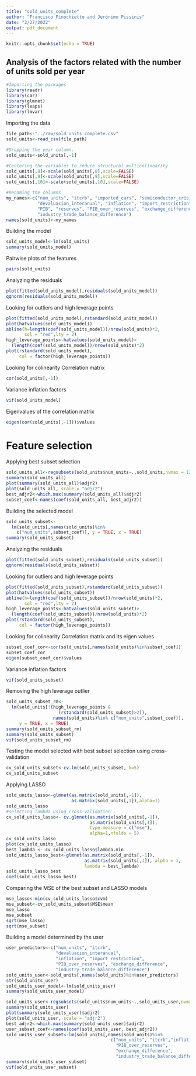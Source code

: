 ```yaml
---
title: "sold_units_complete"
author: "Francisco Finochietto and Jerónimo Pissinis"
date: "2/27/2022"
output: pdf_document
---
```


```r
knitr::opts_chunk$set(echo = TRUE)
```

## Analysis of the factors related with the number of units sold per year

```r
#Importing the packages
library(readr)
library(car)
library(glmnet)
library(leaps)
library(lmvar)
```


Importing the data
```r
file_path<-"../raw/sold_units_complete.csv"
sold_units<-read_csv(file_path)

#Dropping the year column.
sold_units<-sold_units[,-1]

#Centering the variables to reduce structural multicolinearity
sold_units[,8]<-scale(sold_units[,8],scale=FALSE)
sold_units[,9]<-scale(sold_units[,9],scale=FALSE)
sold_units[,10]<-scale(sold_units[,10],scale=FALSE)

#Renaming the columns
my_names<-c("num_units", "itcrb", "imported_cars", "semiconductor_crisis",
            "devaluacion_interanual", "inflation", "import_restriction",
            "PIB", "reserves", "PIB_over_reserves", "exchange_difference",
            "industry_trade_balance_difference")
names(sold_units)<-my_names
```


Building the model
```r
sold_units_model<-lm(sold_units)
summary(sold_units_model)
```


Pairwise plots of the features
```r
pairs(sold_units)
```

Analyzing the residuals
```r
plot(fitted(sold_units_model),residuals(sold_units_model))
qqnorm(residuals(sold_units_model))
```


Looking for outliers and high leverage points
```r
plot(fitted(sold_units_model),rstandard(sold_units_model))
plot(hatvalues(sold_units_model))
abline(h=length(coef(sold_units_model))/nrow(sold_units)*2, 
       col = "red",lty = 2)
high_leverage_points<-hatvalues(sold_units_model)>
  (length(coef(sold_units_model))/nrow(sold_units)*2)
plot(rstandard(sold_units_model), 
     col = factor(high_leverage_points))
```


Looking for colinearity
Correlation matrix
```r
cor(sold_units[,-1])
```

Variance inflation factors
```r
vif(sold_units_model)
```

Eigenvalues of the correlation matrix
```r
eigen(cor(sold_units[,-1]))$values
```

# Feature selection
Applying best subset selection
```r
sold_units_all<-regsubsets(sold_units$num_units~.,sold_units,nvmax = 12)
summary(sold_units_all)
plot(summary(sold_units_all)$adjr2)
plot(sold_units_all, scale = "adjr2")
best_adjr2<-which.max(summary(sold_units_all)$adjr2)
subset_coef<-names(coef(sold_units_all, best_adjr2))
```

Building the selected model
```r
sold_units_subset<-
  lm(sold_units[,names(sold_units)%in%
    c("num_units",subset_coef)], y = TRUE, x = TRUE)
summary(sold_units_subset)
```


Analyzing the residuals
```r
plot(fitted(sold_units_subset),residuals(sold_units_subset))
qqnorm(residuals(sold_units_subset))
```

Looking for outliers and high leverage points
```r
plot(fitted(sold_units_subset),rstandard(sold_units_subset))
plot(hatvalues(sold_units_subset))
abline(h=length(coef(sold_units_subset))/nrow(sold_units)*2, 
       col = "red",lty = 2)
high_leverage_points<-hatvalues(sold_units_subset)>
  (length(coef(sold_units_subset))/nrow(sold_units)*2)
plot(rstandard(sold_units_subset), 
     col = factor(high_leverage_points))
```

Looking for colinearity
Correlation matrix and its eigen values
```r
subset_coef_cor<-cor(sold_units[,names(sold_units)%in%subset_coef])
subset_coef_cor
eigen(subset_coef_cor)$values
```

Variance inflation factors
```r
vif(sold_units_subset)
```

Removing the high leverage outlier
```r
sold_units_subset_rm<-
  lm(sold_units[!(high_leverage_points &
                    (rstandard(sold_units_subset)>2)),
                  names(sold_units)%in% c("num_units",subset_coef)], 
     y = TRUE, x = TRUE)
summary(sold_units_subset_rm)
summary(sold_units_subset)
vif(sold_units_subset_rm)
```

Testing the model selected with best subset selection using cross-validation
```r
cv_sold_units_subset<-cv.lm(sold_units_subset, k=5)
cv_sold_units_subset
```

Applying LASSO
```r
sold_units_lasso<-glmnet(as.matrix(sold_units[,-1]),
                         as.matrix(sold_units[,1]),alpha=1)
sold_units_lasso
#selecting lambda using cross-validation
cv_sold_units_lasso<- cv.glmnet(as.matrix(sold_units[,-1]),
                                as.matrix(sold_units[,1]),
                                type.measure = c("mse"),
                                alpha=1,nfolds = 5)
cv_sold_units_lasso
plot(cv_sold_units_lasso)
best_lambda <- cv_sold_units_lasso$lambda.min
sold_units_lasso_best<-glmnet(as.matrix(sold_units[,-1]), 
                              as.matrix(sold_units[,1]), alpha = 1,
                              lambda = best_lambda)
sold_units_lasso_best
coef(sold_units_lasso_best)
```

Comparing the MSE of the best subset and LASSO models
```r
mse_lasso<-min(cv_sold_units_lasso$cvm)
mse_subset<-cv_sold_units_subset$MSE$mean
mse_lasso
mse_subset
sqrt(mse_lasso)
sqrt(mse_subset)
```

Building a model determined by the user
```r
user_predictors<-c("num_units", "itcrb",
                   "devaluacion_interanual", 
                   "inflation", "import_restriction",
                   "PIB_over_reserves", "exchange_difference",
                   "industry_trade_balance_difference")
sold_units_user<-sold_units[,names(sold_units)%in%user_predictors]
str(sold_units_user)
sold_units_user_model<-lm(sold_units_user)
summary(sold_units_user_model)

sold_units_user<-regsubsets(sold_units$num_units~.,sold_units_user,nvmax = 9)
summary(sold_units_user)
plot(summary(sold_units_user)$adjr2)
plot(sold_units_user, scale = "adjr2")
best_adjr2<-which.max(summary(sold_units_user)$adjr2)
user_subset_coef<-names(coef(sold_units_user, best_adjr2))
sold_units_user_subset<-lm(sold_units[,names(sold_units)%in%
                                        c("num_units", "itcrb","inflation",
                                          "PIB_over_reserves",
                                          "exchange_difference",
                                          "industry_trade_balance_difference")])
summary(sold_units_user_subset)
vif(sold_units_user_subset)
```